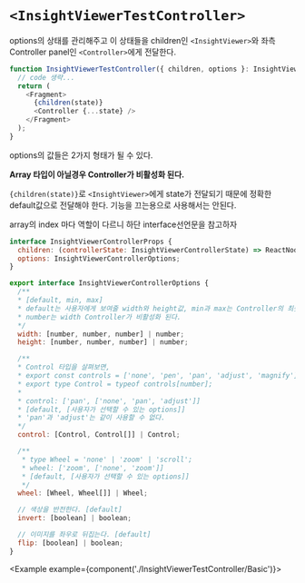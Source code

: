 
# `<InsightViewerTestController>`

options의 상태를 관리해주고 이 상태들을 children인 `<InsightViewer>`와 좌측 Controller panel인 `<Controller>`에게 전달한다.

```ts
function InsightViewerTestController({ children, options }: InsightViewerControllerProps) {
  // code 생략...
  return (
    <Fragment>
      {children(state)}
      <Controller {...state} />
    </Fragment>
  );
}
```
options의 값들은 2가지 형태가 될 수 있다.

**Array 타입이 아닐경우 Controller가 비활성화 된다.**

`{children(state)}`로 `<InsightViewer>`에게 state가 전달되기 때문에 정확한 default값으로 전달해야 한다. 기능을 끄는용으로 사용해서는 안된다.

array의 index 마다 역할이 다르니 하단 interface선언문을 참고하자

```js
interface InsightViewerControllerProps {
  children: (controllerState: InsightViewerControllerState) => ReactNode;
  options: InsightViewerControllerOptions;
}

export interface InsightViewerControllerOptions {
  /**
  * [default, min, max]
  * default는 사용자에게 보여줄 width와 height값, min과 max는 Controller의 최솟값과 최댓값
  * number는 width Controller가 비활성화 된다.
  */
  width: [number, number, number] | number;
  height: [number, number, number] | number;

  /**
  * Control 타입을 살펴보면,
  * export const controls = ['none', 'pen', 'pan', 'adjust', 'magnify'] as const;
  * export type Control = typeof controls[number];
  *
  * control: ['pan', ['none', 'pan', 'adjust']]
  * [default, [사용자가 선택할 수 있는 options]]
  * 'pan'과 'adjust'는 같이 사용할 수 없다.
  */
  control: [Control, Control[]] | Control;

  /**
   * type Wheel = 'none' | 'zoom' | 'scroll';
   * wheel: ['zoom', ['none', 'zoom']]
   * [default, [사용자가 선택할 수 있는 options]]
   */
  wheel: [Wheel, Wheel[]] | Wheel;

  // 색상을 반전한다. [default]
  invert: [boolean] | boolean;

  // 이미지를 좌우로 뒤집는다. [default]
  flip: [boolean] | boolean;
}
```


<Example example={component('./InsightViewerTestController/Basic')}>
  <InsightViewerPreview height={720}/>
</Example>